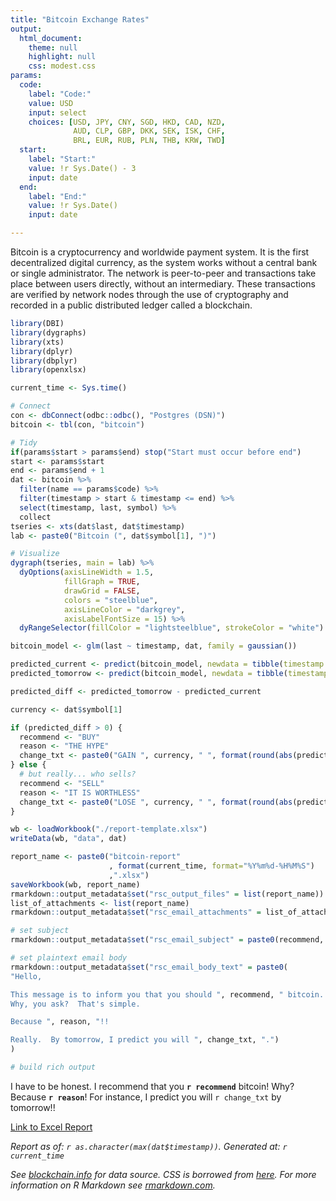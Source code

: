 ```yaml
---
title: "Bitcoin Exchange Rates"
output: 
  html_document:
    theme: null
    highlight: null
    css: modest.css
params:
  code:
    label: "Code:"
    value: USD
    input: select
    choices: [USD, JPY, CNY, SGD, HKD, CAD, NZD, 
              AUD, CLP, GBP, DKK, SEK, ISK, CHF, 
              BRL, EUR, RUB, PLN, THB, KRW, TWD]
  start:
    label: "Start:"
    value: !r Sys.Date() - 3
    input: date
  end:
    label: "End:"
    value: !r Sys.Date()
    input: date

---
```


Bitcoin is a cryptocurrency and worldwide payment system. It is the first decentralized digital currency, as the system works without a central bank or single administrator. The network is peer-to-peer and transactions take place between users directly, without an intermediary. These transactions are verified by network nodes through the use of cryptography and recorded in a public distributed ledger called a blockchain.

```r
library(DBI)
library(dygraphs)
library(xts)
library(dplyr)
library(dbplyr)
library(openxlsx)

current_time <- Sys.time()

# Connect
con <- dbConnect(odbc::odbc(), "Postgres (DSN)")
bitcoin <- tbl(con, "bitcoin")

# Tidy
if(params$start > params$end) stop("Start must occur before end")
start <- params$start
end <- params$end + 1
dat <- bitcoin %>%
  filter(name == params$code) %>%
  filter(timestamp > start & timestamp <= end) %>%
  select(timestamp, last, symbol) %>%
  collect
tseries <- xts(dat$last, dat$timestamp)
lab <- paste0("Bitcoin (", dat$symbol[1], ")")

# Visualize
dygraph(tseries, main = lab) %>%
  dyOptions(axisLineWidth = 1.5, 
            fillGraph = TRUE, 
            drawGrid = FALSE, 
            colors = "steelblue", 
            axisLineColor = "darkgrey", 
            axisLabelFontSize = 15) %>%
  dyRangeSelector(fillColor = "lightsteelblue", strokeColor = "white")
```  

```r
bitcoin_model <- glm(last ~ timestamp, dat, family = gaussian())

predicted_current <- predict(bitcoin_model, newdata = tibble(timestamp = current_time))[[1]]
predicted_tomorrow <- predict(bitcoin_model, newdata = tibble(timestamp = current_time + lubridate::days(1)))

predicted_diff <- predicted_tomorrow - predicted_current

currency <- dat$symbol[1]

if (predicted_diff > 0) {
  recommend <- "BUY"
  reason <- "THE HYPE"
  change_txt <- paste0("GAIN ", currency, " ", format(round(abs(predicted_diff), 2), nsmall = 2))
} else {
  # but really... who sells?
  recommend <- "SELL"
  reason <- "IT IS WORTHLESS"
  change_txt <- paste0("LOSE ", currency, " ", format(round(abs(predicted_diff),2), nsmall=2))
}

```


```r
wb <- loadWorkbook("./report-template.xlsx")
writeData(wb, "data", dat)

report_name <- paste0("bitcoin-report"
                      , format(current_time, format="%Y%m%d-%H%M%S")
                      ,".xlsx")
saveWorkbook(wb, report_name)
rmarkdown::output_metadata$set("rsc_output_files" = list(report_name))
list_of_attachments <- list(report_name)
rmarkdown::output_metadata$set("rsc_email_attachments" = list_of_attachments)

```

```r

# set subject
rmarkdown::output_metadata$set("rsc_email_subject" = paste0(recommend, " Bitcoin!!  See attached: ",report_name))

# set plaintext email body
rmarkdown::output_metadata$set("rsc_email_body_text" = paste0(
"Hello,

This message is to inform you that you should ", recommend, " bitcoin.  
Why, you ask?  That's simple.

Because ", reason, "!!

Really.  By tomorrow, I predict you will ", change_txt, ".")
)

# build rich output 

``` 

I have to be honest.  I recommend that you **`r recommend`** bitcoin!  Why?  Because **`r reason`**!  For instance, I predict you will `r change_txt` by tomorrow!!

[Link to Excel Report](`r report_name`)

*Report as of: `r as.character(max(dat$timestamp))`. Generated at: `r current_time`*

*See [blockchain.info](https://blockchain.info/api/exchange_rates_api) for data source. CSS is borrowed from [here](http://markdowncss.github.io/modest/). For more information on R Markdown see [rmarkdown.com](http://rmarkdown.rstudio.com/).*


